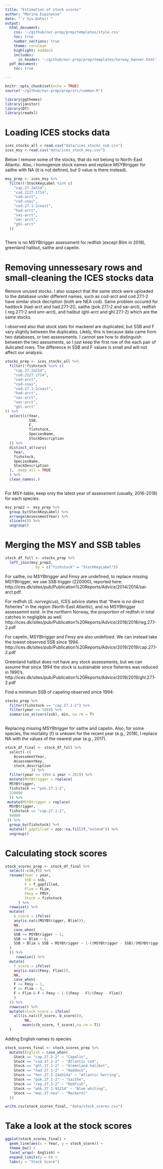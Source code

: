 ```yaml
---
title: "Estimation of stock scores"
author: "Marina Espinasse"
date: "`r Sys.Date()`"
output:
  html_document:
    css: '~/github/nor-prep/prep/templates/style.css'
    toc: true
    number_sections: true
    theme: cerulean
    highlight: haddock
    includes: 
      in_header: '~/github/nor-prep/prep/templates/norway_banner.html'
  pdf_document:
    toc: true

---
```

```r
knitr::opts_chunk$set(echo = TRUE)
source('~/github/nor-prep/prep/src/common.R')
```

```r
library(ggthemes)
library(janitor)
library(DT)
library(readxl)
```

# Loading ICES stocks data
```r
ices_stocks_all <-read.csv("data/ices_stocks_ssb.csv")
ices_msy <-read.csv("data/ices_stock_msy.csv")
```

Below I remove some of the stocks, that do not belong to North-East Atlantic. Also, i homogenize stock names and replace MSYBtrigger for saithe with NA (it is not defined, but 0 value is there instead). 
```r
msy_prep <- ices_msy %>% 
  filter(!StockKeyLabel %in% c(
    "cap.27.2a514", 	
    "cod.2127.1f14",
    "cod-arct",
    "cod-coas",
    "cod.27.1-2coast",
    "had-arct",
    "sai-arct",
    "smr-arct",
    "ghl-arct"
  )) 
  
```
There is no MSYBtrigger assessment for redfish (except Blim in 2018), greenland halibut, saithe  and capelin.


# Removing unnessesary rows and small-cleaning the ICES stocks data

Remove unused stocks.
I also suspect that the same stock were uploaded to the database under different names, such as cod-arct and cod.27.1-2 have similar stock decription (both are NEA cod). Same problem occured for haddock  (had-arct and had.27.1-2(), saithe (pok.27.1-2 and sai-arct),  redfish (	reg.27.1-2 and smr-arct), and halibut (ghl-arct and  ghl.27.1-2) which are the same stocks.

I observed also that stock stats for mackerel are duplicated, but SSB and F vary slightly between the duplicates. Likely, this is because data came from two databases, or two assessments. I cannot see how to distinguish between the two asessments, so I just keep the first row of the each pair of dulicated rows. The difference in SSB and F values is small and will not affect our analysis. 

```r
stocks_prep <- ices_stocks_all %>% 
  filter(!fishstock %in% c(
    "cap.27.2a514", 	
    "cod.2127.1f14",
    "cod-arct",
    "cod-coas",
    "cod.27.1-2coast",
    "had-arct",
    "sai-arct",
    "smr-arct",
    "ghl-arct"
)) %>% 
  select(c(Year, 
           SSB,
           F,
           fishstock,
           SpeciesName,
           StockDescription
  )) %>%
  distinct_at(vars(
    Year,
    fishstock,
    SpeciesName, 
    StockDescription
  ), .keep_all = TRUE
  ) %>% 
  clean_names(.) 
  
```


For MSY-table, keep only the latest year of assessment (usually, 2016-2018) for each species.

```r
msy_prep2 <- msy_prep %>%
  group_by(StockKeyLabel) %>% 
  arrange(AssessmentYear) %>% 
  slice(n()) %>% 
  ungroup()
```

# Merging the MSY and SSB tables
```r
stock_df_full <- stocks_prep %>% 
  left_join(msy_prep2, 
              by = c("fishstock" = "StockKeyLabel"))
```

For saithe, no MSYBtrigger  and Fmsy are undefined, to replace missing MSYBtrigger, we use SSB trigger  (220000), reported here:
http://ices.dk/sites/pub/Publication%20Reports/Advice/2014/2014/sai-arct.pdf. 

For redfish (*S. norvegicus*), ICES advice states that "there is no direct fisheries" in the region (North-East Atlantic), and no MSYBtrigger assessemnt exist. In the northern Norway, the proportion of redfish in total catches in negligible as well.
http://ices.dk/sites/pub/Publication%20Reports/Advice/2018/2018/reg.27.1-2.pdf

For capelin, MSYBtrigger and Fmsy are also undefined. We can instead take the lowest observed SSB since 1994.
http://ices.dk/sites/pub/Publication%20Reports/Advice/2019/2019/cap.27.1-2.pdf


Greenland halibut does not have any stock assessments, but we can assume that since 1994 the stock is sustainable since fisheries was reduced in 1990's.
http://ices.dk/sites/pub/Publication%20Reports/Advice/2019/2019/ghl.27.1-2.pdf

Find a minimum SSB of capeling observed since 1994:
```r
stocks_prep %>% 
  filter(fishstock == "cap.27.1-2") %>% 
  filter(year >= 1994) %>% 
  summarise_at(vars(ssb), min, na.rm = T)
  
```

Replacing missing MSYBtrigger for saithe and capelin.
Also, for some species, the mortality (f) is unkown for the recent year (e.g., 2018), I replace NA with the values of the nearest year (e.g., 2017). 

```r
stock_df_final <- stock_df_full %>% 
  select(-c(
    AssessmentYear, 
    AssessmentKey, 
    stock_description
            )) %>% 
  filter(year >= 1994 & year < 2019) %>% 
  mutate(MSYBtrigger = replace(
  MSYBtrigger, 
  fishstock == "pok.27.1-2",
  220000
  )) %>% 
 mutate(MSYBtrigger = replace(
  MSYBtrigger, 
  fishstock == "cap.27.1-2",
  94000	
 )) %>% 
  group_by(fishstock) %>% 
  mutate(f_gapfilled = zoo::na.fill(f,"extend")) %>% 
  ungroup()
```

# Calculating stock scores
```r
stock_scores_prep <- stock_df_final %>% 
  select(-c(n,f)) %>% 
  rename(Year = year,
         SSB = ssb,
         F = f_gapfilled,
         Flim = FLim,
         Fmsy = FMSY,
         Stock = fishstock
      ) %>% 
  rowwise() %>% 
  mutate(
    b_score = ifelse(
    any(is.na(c(MSYBtrigger, Blim))),
    NA,
    case_when(
    SSB >= MSYBtrigger ~ 1,
    SSB <= Blim ~ 0,
    SSB > Blim & SSB < MSYBtrigger ~ 1-((MSYBtrigger - SSB)/(MSYBtrigger - Blim))
  )
  )) %>% 
     rowwise() %>% 
  mutate(
    f_score = ifelse(
    any(is.na(c(Fmsy, Flim))),
    NA, 
    case_when(
    F <= Fmsy ~ 1,
    F >= Flim ~ 0,
    F < Flim & F > Fmsy ~ 1-((Fmsy - F)/(Fmsy - Flim))
    )
  )) %>% 
  rowwise() %>%
  mutate(stock_score = ifelse(
    all(is.na(c(f_score, b_score))), 
         NA,
        mean(c(b_score, f_score),na.rm = T))
  )
```
  
Adding English names to species
```r
stock_scores_final <- stock_scores_prep %>% 
  mutate(English = case_when(
    Stock == "cap.27.1-2" ~ "Capelin",
    Stock == "cod.27.1-2" ~ "Atlantic cod",
    Stock == "ghl.27.1-2" ~ "Greenland halibut",
    Stock == "had.27.1-2" ~ "Haddock",
    Stock == "her.27.1-24a514a" ~ "Atlantic herring",
    Stock == "pok.27.1-2" ~ "Saithe",
    Stock == "reg.27.1-2" ~ "Redfish",
    Stock == "whb.27.1-91214" ~ "Blue whiting",
    Stock == "mac.27.nea" ~ "Mackerel"
  )) 

write.csv(stock_scores_final, "data/stock_scores.csv")

```


# Take a look at the stock scores
```r
ggplot(stock_scores_final) +
  geom_line(aes(x = Year, y = stock_score)) +
  theme_bw() +
  facet_wrap(~ English) +
  expand_limits(y = 0) +
  labs(y = "Stock Score") 
```

  
  
  



